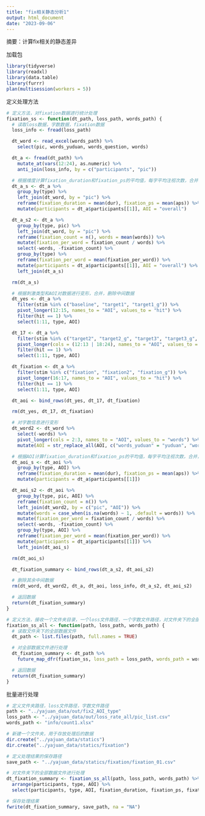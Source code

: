 ```yaml
---
title: "fix相关静态分析1"
output: html_document
date: "2023-09-06"
---
```

摘要：计算fix相关的静态差异

加载包
```r
library(tidyverse)
library(readxl)
library(data.table)
library(furrr)
plan(multisession(workers = 5))
```

定义处理方法
```r
# 定义方法，对fixation数据进行统计处理
fixation_ss <- function(dt_path, loss_path, words_path) {
  # 读取loss数据，字数数据，fixation数据
  loss_info <- fread(loss_path)

  dt_word <- read_excel(words_path) %>%
    select(pic, words_yuduan, words_question, words)

  dt_a <- fread(dt_path) %>%
    mutate_at(vars(12:24), as.numeric) %>%
    anti_join(loss_info, by = c("participants", "pic"))

  # 根据维度计算fixation_duration和fixation_ps的平均值，每字平均注视次数，合并，删除中间数据
  dt_a_s <- dt_a %>%
    group_by(type) %>%
    left_join(dt_word, by = "pic") %>%
    reframe(fixation_duration = mean(dur), fixation_ps = mean(aps)) %>%
    mutate(participants = dt_a$participants[[1]], AOI = "overall")

  dt_a_s2 <- dt_a %>%
    group_by(type, pic) %>%
    left_join(dt_word, by = "pic") %>%
    reframe(fixation_count = n(), words = mean(words)) %>%
    mutate(fixation_per_word = fixation_count / words) %>%
    select(-words, -fixation_count) %>%
    group_by(type) %>%
    reframe(fixation_per_word = mean(fixation_per_word)) %>%
    mutate(participants = dt_a$participants[[1]], AOI = "overall") %>%
    left_join(dt_a_s)

  rm(dt_a_s)

  # 根据刺激类型和AOI对数据进行变形，合并，删除中间数据
  dt_yes <- dt_a %>%
    filter(stim %in% c("baseline", "target1", "target1_g")) %>%
    pivot_longer(12:15, names_to = "AOI", values_to = "hit") %>%
    filter(hit == 1) %>%
    select(1:11, type, AOI)

  dt_17 <- dt_a %>%
    filter(stim %in% c("target2", "target2_g", "target3", "target3_g", "target4", "target4_g")) %>%
    pivot_longer(cols = (12:13 | 18:24), names_to = "AOI", values_to = "hit") %>%
    filter(hit == 1) %>%
    select(1:11, type, AOI)

  dt_fixation <- dt_a %>%
    filter(stim %in% c("fixation", "fixation2", "fixation_g")) %>%
    pivot_longer(16:17, names_to = "AOI", values_to = "hit") %>%
    filter(hit == 1) %>%
    select(1:11, type, AOI)

  dt_aoi <- bind_rows(dt_yes, dt_17, dt_fixation)

  rm(dt_yes, dt_17, dt_fixation)

  # 对字数信息进行变形
  dt_word2 <- dt_word %>%
    select(-words) %>%
    pivot_longer(cols = 2:3, names_to = "AOI", values_to = "words") %>%
    mutate(AOI = str_replace_all(AOI, c("words_yuduan" = "yuduan", "words_question" = "question")))

  # 根据AOI计算fixation_duration和fixation_ps的平均值，每字平均注视次数，合并，删除中间数据
  dt_aoi_s <- dt_aoi %>%
    group_by(type, AOI) %>%
    reframe(fixation_duration = mean(dur), fixation_ps = mean(aps)) %>%
    mutate(participants = dt_a$participants[[1]])

  dt_aoi_s2 <- dt_aoi %>%
    group_by(type, pic, AOI) %>%
    reframe(fixation_count = n()) %>%
    left_join(dt_word2, by = c("pic", "AOI")) %>%
    mutate(words = case_when(is.na(words) ~ 1, .default = words)) %>%
    mutate(fixation_per_word = fixation_count / words) %>%
    select(-words, -fixation_count) %>%
    group_by(type, AOI) %>%
    reframe(fixation_per_word = mean(fixation_per_word)) %>%
    mutate(participants = dt_a$participants[[1]]) %>%
    left_join(dt_aoi_s)

  rm(dt_aoi_s)

  dt_fixation_summary <- bind_rows(dt_a_s2, dt_aoi_s2)

  # 删除其余中间数据
  rm(dt_word, dt_word2, dt_a, dt_aoi, loss_info, dt_a_s2, dt_aoi_s2)

  # 返回数据
  return(dt_fixation_summary)
}

# 定义方法，接收一个文件夹目录，一个loss文件路径，一个字数文件路径，对文件夹下的全部数据文件通过fixation_ss函数进行处理，返回一个合并的数据。
fixation_ss_all <- function(path, loss_path, words_path) {
  # 读取文件夹下的全部数据文件
  dt_path <- list.files(path, full.names = TRUE)

  # 对全部数据文件进行处理
  dt_fixation_summary <- dt_path %>%
    future_map_dfr(fixation_ss, loss_path = loss_path, words_path = words_path)

  # 返回数据
  return(dt_fixation_summary)
}
```

批量进行处理
```r
# 定义文件夹路径，loss文件路径，字数文件路径
path <- "../yajuan_data/out/fix2_AOI_type"
loss_path <- "../yajuan_data/out/loss_rate_all/pic_list.csv"
words_path <- "info/count1.xlsx"

# 新建一个文件夹，用于存放处理后的数据
dir.create("../yajuan_data/statics")
dir.create("../yajuan_data/statics/fixation")

# 定义处理结果的保存路径
save_path <- "../yajuan_data/statics/fixation/fixation_01.csv"

# 对文件夹下的全部数据文件进行处理
dt_fixation_summary <- fixation_ss_all(path, loss_path, words_path) %>%
  arrange(participants, type, AOI) %>%
  select(participants, type, AOI, fixation_duration, fixation_ps, fixation_per_word)

# 保存处理结果
fwrite(dt_fixation_summary, save_path, na = "NA")
```



